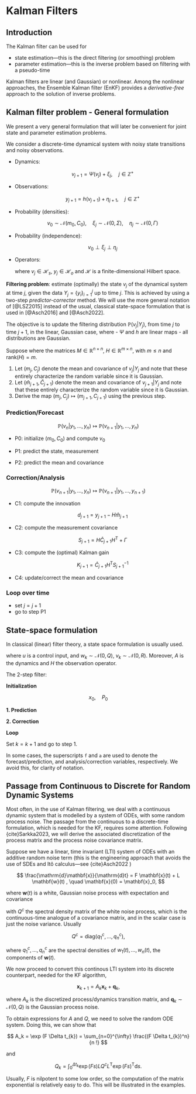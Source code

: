 # Kalman Filters

## Introduction

The Kalman filter can be used for

- state estimation---this is the direct filtering (or smoothing) problem
- parameter estimation---this is the inverse problem based on filtering with a pseudo-time

Kalman filters are linear (and Gaussian) or nonlinear. Among the nonlinear approaches, the Ensemble Kalman filter (EnKF) provides a *derivative-free* approach to the solution of inverse problems.

## Kalman filter problem - General formulation

We present a very general formulation that will later be convenient for joint state and parameter estimation problems.


We consider a discrete-time dynamical system with noisy state transitions and noisy observations.

- Dynamics:
   
   $$v_{j+1} = \Psi(v_j) + \xi_j, \quad j \in \mathbb{Z}^+$$	
     
- Observations: 

    $$y_{j+1} = h (v_{j+1}) + \eta_{j+1}, \quad j \in \mathbb{Z}^+$$
	   
- Probability (densities): 

     $$v_0 \sim \mathcal{N}(m_0,C_0), \quad \xi_j \sim \mathcal{N}(0,\Sigma), \quad \eta_j \sim \mathcal{N}(0,\Gamma)$$ 
	 
- Probability (independence): 

     $$v_0 \perp {\xi_j} \perp {\eta_j}$$ 
	 
- Operators:

	 \begin{eqnarray}
	  \Psi \colon \mathcal{H}_s &\mapsto \mathcal{H}_s, \\
	  h  \colon \mathcal{H}_s &\mapsto \mathcal{H}_o,
	 \end{eqnarray}
    where  $v_j \in \mathcal{H}_s,$  $y_j \in \mathcal{H}_o$ and $\mathcal{H}$ is a finite-dimensional Hilbert space.


**Filtering problem**: estimate (optimally) the state $v_j$ of the dynamical system at time $j,$ given the data $Y_j = \{y_i\}_{i=1}^{j}$ up to time $j.$ This is achieved by using a two-step *predictor-corrector* method. We will use the more general notation of [@LSZ2015] instead of the usual, classical state-space formulation that is used in [@Asch2016] and [@Asch2022].

The objective is to update the filtering distribution  $\mathbb{P}(v_j \vert Y_j),$ from time $j$ to time $j+1,$  in the linear, Gaussian case, where
- $\Psi$ and $h$ are linear maps
- all distributions are Gaussian.

Suppose 
\begin{eqnarray}
   \Psi(v) &= Mv \\
   h(v) &= Hv,
\end{eqnarray}
where the matrices $M \in \mathbb{R}^{n \times n},$ $H \in \mathbb{R}^{m \times n},$ with $m \le n$  and $\mathrm{rank}(H)=m.$ 

1. Let $(m_j, C_j)$ denote the mean and covariance of $v_j \vert Y_j$  and note that these entirely characterize the random variable since it is Gaussian.
2. Let  $(\hat{m}_{j+1}, \hat{C}_{j+1})$ denote the mean and covariance of $v_{j+1} \vert Y_j$  and note that these entirely characterize the random variable since it is Gaussian.
3. Derive the map $(m_j, C_j) \mapsto (m_{j+1}, C_{j+1})$ using the previous step.

### Prediction/Forecast

$$ \mathbb{P}(v_n \vert y_1, \ldots, y_n) \mapsto \mathbb{P}(v_{n+1} \vert y_1, \ldots, y_n) $$

- P0: initialize $(m_0, C_0)$ and compute $v_0$
- P1: predict the state, measurement
 
     \begin{align}
     v_{j+1} &= M v_j + \xi_j \\
     y_{j+1} &= H v_{j+1} + \eta_{j+1}
     \end{align}
     
- P2: predict the mean and covariance  
     
     \begin{align}
     \hat{m}_{j+1}  &= M m_j \\
     \hat{C}_{j+1}  &= M C_j M^{\mathrm{T}} + \Sigma
     \end{align}
     

### Correction/Analysis

$$ \mathbb{P}(v_{n+1} \vert y_1, \ldots, y_n) \mapsto \mathbb{P}(v_{n+1} \vert y_1, \ldots, y_{n+1}) $$

- C1: compute the innovation

     $$ d_{j+1} = y_{j+1} - H \hat{m}_{j+1} $$
	 
- C2: compute the measurement covariance

     $$ S_{j+1} = H \hat{C}_{j+1}  H^{\mathrm{T}} + \Gamma $$
	 
- C3: compute the (optimal) Kalman gain

     $$ K_{j+1} = \hat{C}_{j+1} H^{\mathrm{T}}  S_{j+1}^{-1} $$
	 
- C4: update/correct the mean and covariance
     
     \begin{align}
     {m}_{j+1}  &= \hat{m}_{j+1} + K_{j+1} d_{j+1}, \\
     {C}_{j+1}  &= \hat{C}_{j+1} - K_{j+1}  S_{j+1}  K_{j+1}^{\mathrm{T}}.
     \end{align}
     
     
### Loop over time
- set $j = j+1$
- go to step P1


## State-space formulation

In classical (linear) filter theory, a state space formulation is usually used.

\begin{eqnarray}
 && x_{k+1}  = F x_k + B u_k + w_k \\
 && y_{k+1}  = H x_k + v_k,
\end{eqnarray}
where $u$ is a control input, and $w_k \sim \mathcal{N}(0,Q),$ $v_k \sim \mathcal{N}(0,R).$ Moreover, $A$ is the dynamics and $H$ the observation operator.

The 2-step filter:

**Initialization**

$$ x_0, \quad P_0 $$

**1. Prediction** 

\begin{eqnarray}
 && x_{k+1}^- = F x_k \\
 && P_{k+1}^- = F P_k F^{\mathrm{T}} + Q 
\end{eqnarray} 

**2. Correction**

\begin{eqnarray}
  K_{k+1} && = P_{k+1}^{-} H^{\mathrm{T}} ( H  P_{k+1}^{-} H^{\mathrm{T}} + R )^{-1}
               \quad (= P_{k+1}^- H^{\mathrm{T}} S^{-1})\\
  x_{k+1} &&= x_{k+1}^{-} + K_{k+1} (y_{k+1} - H x_{k+1}^- ) \\
  P_{k+1} &&= (I -  K_{k+1} H ) P_{k+1}^- 
              \quad (= P_{k+1}^- - K_{k+1} S K^{\mathrm{T}}_{k+1})
\end{eqnarray} 


**Loop**

Set $k = k+1$ and go to step 1.


:::{.callout-tip}
In some cases, the superscripts `f` and `a` are used to denote the forecast/prediction, and analysis/correction variables, respectively. We avoid this, for clarity of notation.
:::

## Passage from Continuous to Discrete for Random Dynamic Systems 

Most often, in the use of Kalman filtering, we deal with a continuous dynamic system that is modelled by a system of ODEs, with some random process noise. The passage from the continuous to a discrete-time formulation, which is needed for the KF, requires some attention. Following {cite}Sarkka2023, we will derive the associated discretization of the process matrix and the process noise covariance matrix.

Suppose we have a linear, time invariant (LTI) system of ODEs with an additive random noise term (this is the engineering approach that avoids the use of SDEs and Itô calculus---see {cite}Asch2022 )

$$ 
  \frac{\mathrm{d}\mathbf{x}}{\mathrm{d}t} = F \mathbf{x}(t) + L \mathbf{w}(t) , \quad \mathbf{x}(0) = \mathbf{x}_0,
$$ 

where $\mathbf{w}(t)$ is a white, Gaussian noise process with expectation and covariance

\begin{align}
& \mathrm{E}[\mathbf{w}(t)] = 0, \\
& \mathrm{Cov}[\mathbf{w}(\tau_1)\mathbf{w}(\tau_2)] = \delta(\tau_1 - \tau_2) Q^c
\end{align}

with $Q^c$ the spectral density matrix of the white noise process, which is the continuous-time analogue of a covariance matrix, and in the scalar case is just the noise variance. Usually

$$
  Q^c = \mathrm{diag}(q^c_1, \ldots, q^c_n),
$$

where $q^c_1, \ldots, q^c_n$ are the spectral densities of $w_1(t), \ldots, w_n(t),$ the components of $\mathbf{w}(t).$

We now proceed to convert this continous LTI system into its discrete counterpart, needed for the KF algorithm,

$$
 \mathbf{x}_{k+1 } = A_k  \mathbf{x}_{k} + \mathbf{q}_{k}, 
$$

where $A_k$ is the discretized process/dynamics transition matrix, and $\mathbf{q}_{k} \sim \mathcal{N} (0, Q)$ is the Gaussian process noise. 

To obtain expressions for $A$ and $Q,$ we need to solve the random ODE system. Doing this, we can show that

$$
  A_k = \exp (F \Delta t_{k}) = \sum_{n=0}^{\infty} \frac{(F \Delta t_{k})^n}{n !}
$$

and

$$
  Q_k = \int_0^{\Delta t_{k}}  \exp (F s) L Q^c L^{\mathrm{T}} \exp (F s)^{\mathrm{T}} \mathrm{d}s.
$$

Usually, $F$ is nilpotent to some low order, so the computation of the matrix exponential is relatively easy to do. This will be illustrated in the examples.

